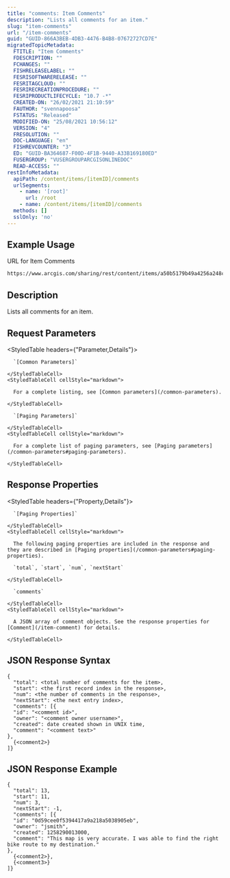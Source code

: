 ```yaml
---
title: "comments: Item Comments"
description: "Lists all comments for an item."
slug: "item-comments"
url: "/item-comments"
guid: "GUID-866A3BEB-4DB3-4476-B4B8-07672727CD7E"
migratedTopicMetadata:
  FTITLE: "Item Comments"
  FDESCRIPTION: ""
  FCHANGES: ""
  FISHRELEASELABEL: ""
  FESRISOFTWARERELEASE: ""
  FESRITAGCLOUD: ""
  FESRIRECREATIONPROCEDURE: ""
  FESRIPRODUCTLIFECYCLE: "10.7 -*"
  CREATED-ON: "26/02/2021 21:10:59"
  FAUTHOR: "svennapoosa"
  FSTATUS: "Released"
  MODIFIED-ON: "25/08/2021 10:56:12"
  VERSION: "4"
  FRESOLUTION: ""
  DOC-LANGUAGE: "en"
  FISHREVCOUNTER: "3"
  ED: "GUID-BA364687-F00D-4F1B-9440-A33B169180ED"
  FUSERGROUP: "VUSERGROUPARCGISONLINEDOC"
  READ-ACCESS: ""
restInfoMetadata:
  apiPath: /content/items/[itemID]/comments
  urlSegments:
    - name: '[root]'
      url: /root
    - name: /content/items/[itemID]/comments
  methods: []
  sslOnly: 'no'
---
```


## Example Usage

URL for Item Comments

```markdown
https://www.arcgis.com/sharing/rest/content/items/a50b5179b49a4256a248c7b5ffb82dd7/comments
```

## Description

Lists all comments for an item. 

## Request Parameters 

<StyledTable headers={"Parameter,Details"}>
  <StyledTableRow>
    <StyledTableCell cellStyle="markdown">

      `[Common Parameters]` 

    </StyledTableCell>
    <StyledTableCell cellStyle="markdown">

      For a complete listing, see [Common parameters](/common-parameters).

    </StyledTableCell>
  </StyledTableRow>
  <StyledTableRow>
    <StyledTableCell cellStyle="markdown">

      `[Paging Parameters]` 

    </StyledTableCell>
    <StyledTableCell cellStyle="markdown">

      For a complete list of paging parameters, see [Paging parameters](/common-parameters#paging-parameters).

    </StyledTableCell>
  </StyledTableRow>
</StyledTable>

## Response Properties

<StyledTable headers={"Property,Details"}>
  <StyledTableRow>
    <StyledTableCell cellStyle="markdown">

      `[Paging Properties]` 

    </StyledTableCell>
    <StyledTableCell cellStyle="markdown">

      The following paging properties are included in the response and they are described in [Paging properties](/common-parameters#paging-properties).

      `total`, `start`, `num`, `nextStart`

    </StyledTableCell>
  </StyledTableRow>
  <StyledTableRow>
    <StyledTableCell cellStyle="markdown">

      `comments` 

    </StyledTableCell>
    <StyledTableCell cellStyle="markdown">

      A JSON array of comment objects. See the response properties for [Comment](/item-comment) for details. 

    </StyledTableCell>
  </StyledTableRow>
</StyledTable>

## JSON Response Syntax

```other
{
  "total": <total number of comments for the item>,
  "start": <the first record index in the response>,
  "num": <the number of comments in the response>,
  "nextStart": <the next entry index>,
  "comments": [{
  "id": "<comment id>",
  "owner": "<comment owner username>",
  "created": date created shown in UNIX time,
  "comment": "<comment text>"
},
  {<comment2>}
]}          
```

## JSON Response Example

```other
{
  "total": 13,
  "start": 11,
  "num": 3,
  "nextStart": -1,
  "comments": [{
  "id": "0d59cee0f5394417a9a218a5038905eb",
  "owner": "jsmith",
  "created": 1258290013000,
  "comment": "This map is very accurate. I was able to find the right bike route to my destination."
},
  {<comment2>},
  {<comment3>}
]}          
```

 
